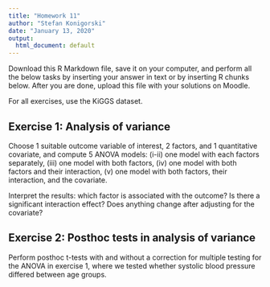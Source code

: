 ```yaml
---
title: "Homework 11"
author: "Stefan Konigorski"
date: "January 13, 2020"
output:
  html_document: default
---
```


Download this R Markdown file, save it on your computer, and perform all the below tasks by inserting your answer in text or by inserting R chunks below. After you are done, upload this file with your solutions on Moodle.

For all exercises, use the KiGGS dataset.

## Exercise 1: Analysis of variance

Choose 1 suitable outcome variable of interest, 2 factors, and 1 quantitative covariate, and compute 5 ANOVA models: (i-ii) one model with each factors separately, (iii) one model with both factors, (iv) one model with both factors and their interaction, (v) one model with both factors, their interaction, and the covariate.

Interpret the results: which factor is associated with the outcome? Is there a significant interaction effect? Does anything change after adjusting for the covariate?

## Exercise 2: Posthoc tests in analysis of variance

Perform posthoc t-tests with and without a correction for multiple testing for the ANOVA in exercise 1, where we tested whether systolic blood pressure differed between age groups.